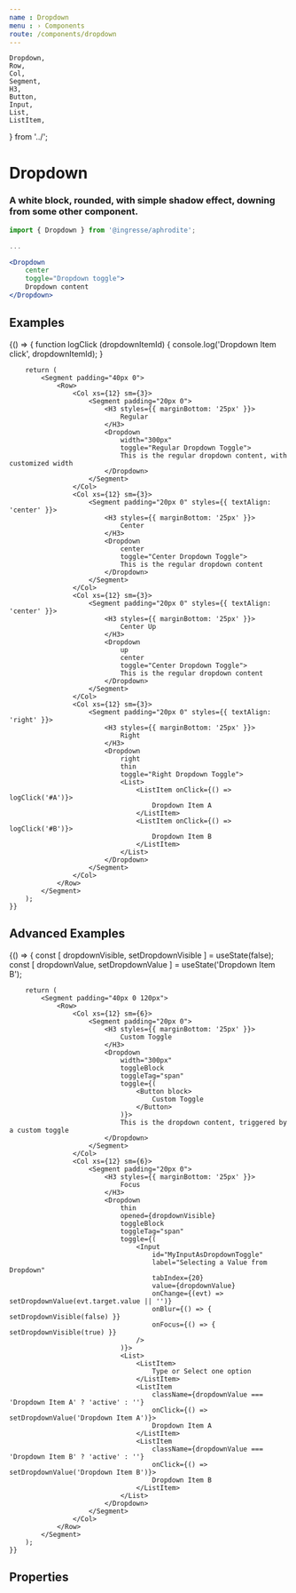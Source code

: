```yaml
---
name : Dropdown
menu : › Components
route: /components/dropdown
---
```


    Dropdown,
    Row,
    Col,
    Segment,
    H3,
    Button,
    Input,
    List,
    ListItem,
} from '../';

# Dropdown
### A white block, rounded, with simple shadow effect, downing from some other component.

```jsx
import { Dropdown } from '@ingresse/aphrodite';

...

<Dropdown
    center
    toggle="Dropdown toggle">
    Dropdown content
</Dropdown>
```


## Examples

<Playground>
    {() => {
        function logClick (dropdownItemId) {
            console.log('Dropdown Item click', dropdownItemId);
        }

        return (
            <Segment padding="40px 0">
                <Row>
                    <Col xs={12} sm={3}>
                        <Segment padding="20px 0">
                            <H3 styles={{ marginBottom: '25px' }}>
                                Regular
                            </H3>
                            <Dropdown
                                width="300px"
                                toggle="Regular Dropdown Toggle">
                                This is the regular dropdown content, with customized width
                            </Dropdown>
                        </Segment>
                    </Col>
                    <Col xs={12} sm={3}>
                        <Segment padding="20px 0" styles={{ textAlign: 'center' }}>
                            <H3 styles={{ marginBottom: '25px' }}>
                                Center
                            </H3>
                            <Dropdown
                                center
                                toggle="Center Dropdown Toggle">
                                This is the regular dropdown content
                            </Dropdown>
                        </Segment>
                    </Col>
                    <Col xs={12} sm={3}>
                        <Segment padding="20px 0" styles={{ textAlign: 'center' }}>
                            <H3 styles={{ marginBottom: '25px' }}>
                                Center Up
                            </H3>
                            <Dropdown
                                up
                                center
                                toggle="Center Dropdown Toggle">
                                This is the regular dropdown content
                            </Dropdown>
                        </Segment>
                    </Col>
                    <Col xs={12} sm={3}>
                        <Segment padding="20px 0" styles={{ textAlign: 'right' }}>
                            <H3 styles={{ marginBottom: '25px' }}>
                                Right
                            </H3>
                            <Dropdown
                                right
                                thin
                                toggle="Right Dropdown Toggle">
                                <List>
                                    <ListItem onClick={() => logClick('#A')}>
                                        Dropdown Item A
                                    </ListItem>
                                    <ListItem onClick={() => logClick('#B')}>
                                        Dropdown Item B
                                    </ListItem>
                                </List>
                            </Dropdown>
                        </Segment>
                    </Col>
                </Row>
            </Segment>
        );
    }}
</Playground>


## Advanced Examples

<Playground>
    {() => {
        const [ dropdownVisible, setDropdownVisible ] = useState(false);
        const [ dropdownValue, setDropdownValue ]     = useState('Dropdown Item B');

        return (
            <Segment padding="40px 0 120px">
                <Row>
                    <Col xs={12} sm={6}>
                        <Segment padding="20px 0">
                            <H3 styles={{ marginBottom: '25px' }}>
                                Custom Toggle
                            </H3>
                            <Dropdown
                                width="300px"
                                toggleBlock
                                toggleTag="span"
                                toggle={(
                                    <Button block>
                                        Custom Toggle
                                    </Button>
                                )}>
                                This is the dropdown content, triggered by a custom toggle
                            </Dropdown>
                        </Segment>
                    </Col>
                    <Col xs={12} sm={6}>
                        <Segment padding="20px 0">
                            <H3 styles={{ marginBottom: '25px' }}>
                                Focus
                            </H3>
                            <Dropdown
                                thin
                                opened={dropdownVisible}
                                toggleBlock
                                toggleTag="span"
                                toggle={(
                                    <Input
                                        id="MyInputAsDropdownToggle"
                                        label="Selecting a Value from Dropdown"
                                        tabIndex={20}
                                        value={dropdownValue}
                                        onChange={(evt) => setDropdownValue(evt.target.value || '')}
                                        onBlur={() => { setDropdownVisible(false) }}
                                        onFocus={() => { setDropdownVisible(true) }}
                                    />
                                )}>
                                <List>
                                    <ListItem>
                                        Type or Select one option
                                    </ListItem>
                                    <ListItem
                                        className={dropdownValue === 'Dropdown Item A' ? 'active' : ''}
                                        onClick={() => setDropdownValue('Dropdown Item A')}>
                                        Dropdown Item A
                                    </ListItem>
                                    <ListItem
                                        className={dropdownValue === 'Dropdown Item B' ? 'active' : ''}
                                        onClick={() => setDropdownValue('Dropdown Item B')}>
                                        Dropdown Item B
                                    </ListItem>
                                </List>
                            </Dropdown>
                        </Segment>
                    </Col>
                </Row>
            </Segment>
        );
    }}
</Playground>


## Properties

<Props of={Dropdown} />
